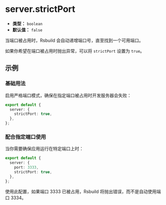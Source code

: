 # server.strictPort

- **类型：** `boolean`
- **默认值：** `false`

当端口被占用时，Rsbuild 会自动递增端口号，直至找到一个可用端口。

如果你希望在端口被占用时抛出异常，可以将 `strictPort` 设置为 `true`。

## 示例

### 基础用法

启用严格端口模式，确保在指定端口被占用时开发服务器会失败：

```ts title="rsbuild.config.ts"
export default {
  server: {
    strictPort: true,
  },
};
```

### 配合指定端口使用

当你需要确保应用运行在特定端口上时：

```ts title="rsbuild.config.ts"
export default {
  server: {
    port: 3333,
    strictPort: true,
  },
};
```

使用此配置，如果端口 3333 已被占用，Rsbuild 将抛出错误，而不是自动使用端口 3334。
